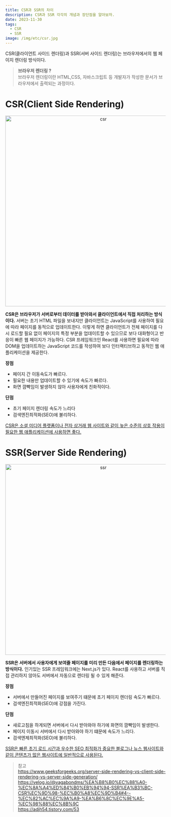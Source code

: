 ```yaml
---
title: CSR과 SSR의 차이
description: CSR과 SSR 각각의 개념과 장단점을 알아보자.
date: 2023-11-30
tags:
  - CSR
  - SSR
image: /img/etc/csr.jpg
---
```


 CSR(클라이언트 사이드 렌더링)과 SSR(서버 사이드 렌더링)는 브라우저에서의 웹 페이지 렌더링 방식이다.

> **브라우저 렌더링 ?**    
브라우저 렌더링이란 HTML,CSS, 자바스크립트 등 개발자가 작성한 문서가 브라우저에서 출력되는 과정이다.

# CSR(Client Side Rendering)
<p align="center">
  <img src="/img/etc/csr.jpg" alt="csr" width="600"/>
</p>
<b>CSR은 브라우저가 서버로부터 데이터를 받아와서 클라이언트에서 직접 처리하는 방식이다.</b>   
서버는 초기 HTML 파일을 보내지만 클라이언트는 JavaScript를 사용하여 필요에 따라 페이지를 동적으로 업데이트한다. 이렇게 하면 클라이언트가 전체 페이지를 다시 로드할 필요 없이 페이지의 특정 부분을 업데이트할 수 있으므로 보다 대화형이고 반응이 빠른 웹 페이지가 가능하다.  
CSR 프레임워크인 React를 사용하면 필요에 따라 DOM을 업데이트하는 JavaScript 코드를 작성하여 보다 인터랙티브하고 동적인 웹 애플리케이션을 제공한다.  

<b>장점</b>  
- 페이지 간 이동속도가 빠르다.
- 필요한 내용만 업데이트할 수 있기에 속도가 빠르다.
- 화면 깜빡임이 발생하지 않아 사용자에게 친화적이다.

<b>단점</b>  
- 초기 페이지 렌더링 속도가 느리다
- 검색엔진최적화(SEO)에 불리하다.

<u>CSR은 소셜 미디어 플랫폼이나 전자 상거래 웹 사이트와 같이 높은 수준의 상호 작용이 필요한 웹 애플리케이션에 사용하면 좋다.</u>

# SSR(Server Side Rendering)
<p align="center">
  <img src="/img/etc/ssr.jpg" alt="ssr" width="600"/>
</p>
<b>SSR은 서버에서 사용자에게 보여줄 페이지를 미리 만든 다음에서 페이지를 렌더링하는 방식이다.</b>  
인기있는 SSR 프레임워크에는 Next.js가 있다. React를 사용하고 서버를 직접 관리하지 않아도 서버에서 자동으로 렌더링 될 수 있게 해준다.  

<b>장점</b>  
- 서버에서 만들어진 페이지를 보여주기 떄문에 초기 페이지 렌더링 속도가 빠르다.
- 검색엔진최적화(SEO)에 강점을 가진다.

<b>단점</b>  
- 새로고침을 하게되면 서버에서 다시 받아와야 하기에 화면의 깜빡임이 발생한다.
- 페이지 이동시 서버에서 다시 받아와야 하기 떄문에 속도가 느리다.
- 검색엔제최적화(SEO)에 불리하다.

<u>SSR은 빠른 초기 로드 시간과 우수한 SEO 최적화가 중요한 블로그나 뉴스 웹사이트와 같이 콘텐츠가 많은 웹사이트에 일반적으로 사용된다.</u>

> 참고  
https://www.geeksforgeeks.org/server-side-rendering-vs-client-side-rendering-vs-server-side-generation/  
https://velog.io/@vagabondms/%EA%B8%B0%EC%88%A0-%EC%8A%A4%ED%84%B0%EB%94%94-SSR%EA%B3%BC-CSR%EC%9D%98-%EC%B0%A8%EC%9D%B4#4--%EC%82%AC%EC%9A%A9-%EA%B6%8C%EC%9E%A5-%EC%98%88%EC%8B%9C  
https://adjh54.tistory.com/53